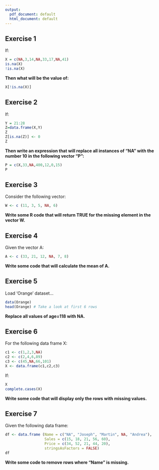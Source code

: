 ---
output:
  pdf_document: default
  html_document: default
---
## Exercise 1

If:
```{r}
X = c(NA,3,14,NA,33,17,NA,41)
is.na(X)
!is.na(X)
```

**Then what will be the value of:**
```{r,include=TRUE,eval=FALSE}
X[!is.na(X)]
```


## Exercise 2

If:
```{r}
Y = 21:28
Z=data.frame(X,Y)
Z
Z[is.na(Z)] <- 0
Z
```

**Then write an expression that will replace all instances of "NA" with the number 10 in the following vector "P":**

```{r}
P = c(X,33,NA,400,12,0,15)
P
```


## Exercise 3

Consider the following vector:
```{r}
W <- c (11, 3, 5, NA, 6)
```
**Write some R code that will return TRUE for the missing element in the vector W.**


## Exercise 4


Given the vector A:
```{r}
A <- c (33, 21, 12, NA, 7, 8)
```
**Write some code that will calculate the mean of A.**


## Exercise 5

Load ‘Orange’ dataset...
```{r}
data(Orange) 
head(Orange) # Take a look at first 6 rows
```
**Replace all values of age=118 with NA.**


## Exercise 6

For the following data frame X:
```{r}
c1 <- c(1,2,3,NA)
c2 <- c(2,4,6,89)
c3 <- c(45,NA,66,101)
X <- data.frame(c1,c2,c3) 
```

If:

```{r}
X
complete.cases(X)
```
**Write some code that will display only the rows with missing values.**


## Exercise 7

Given the following data frame:
```{r}
df <- data.frame (Name = c("NA", "Joseph", "Martin", NA, "Andrea"), 
                  Sales = c(15, 18, 21, 56, 60), 
                  Price = c(34, 52, 21, 44, 20), 
                  stringsAsFactors = FALSE) 
df
```
**Write some code to remove rows where "Name" is missing.**

